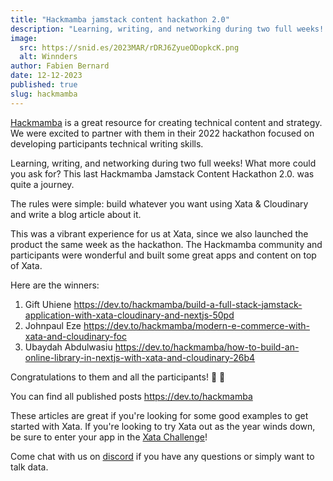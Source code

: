 ```yaml
---
title: "Hackmamba jamstack content hackathon 2.0"
description: "Learning, writing, and networking during two full weeks! This last Hackmamba Jamstack Content Hackathon 2.0. was quite a journey!"
image:
  src: https://snid.es/2023MAR/rDRJ6ZyueODopkcK.png
  alt: Winnders
author: Fabien Bernard
date: 12-12-2023
published: true
slug: hackmamba
---
```


[Hackmamba](https://hackmamba.io/) is a great resource for creating technical content and strategy. We were excited to partner with them in their 2022 hackathon focused on developing participants technical writing skills.

Learning, writing, and networking during two full weeks! What more could you ask for? This last Hackmamba Jamstack Content Hackathon 2.0. was quite a journey.

The rules were simple: build whatever you want using Xata & Cloudinary and write a blog article about it.

This was a vibrant experience for us at Xata, since we also launched the product the same week as the hackathon. The Hackmamba community and participants were wonderful and built some great apps and content on top of Xata.

Here are the winners:

1. Gift Uhiene https://dev.to/hackmamba/build-a-full-stack-jamstack-application-with-xata-cloudinary-and-nextjs-50pd
2. Johnpaul Eze https://dev.to/hackmamba/modern-e-commerce-with-xata-and-cloudinary-foc
3. Ubaydah Abdulwasiu https://dev.to/hackmamba/how-to-build-an-online-library-in-nextjs-with-xata-and-cloudinary-26b4

Congratulations to them and all the participants! 🎉 🎉

You can find all published posts https://dev.to/hackmamba

These articles are great if you're looking for some good examples to get started with Xata. If you're looking to try Xata out as the year winds down, be sure to enter your app in the [Xata Challenge](https://xata.io/challenge)!

Come chat with us on [discord](https://xata.io/discord) if you have any questions or simply want to talk data.
